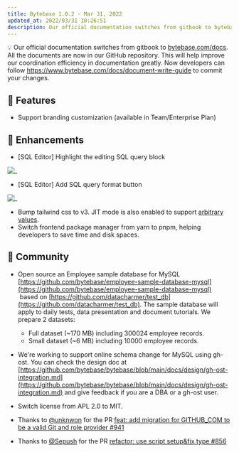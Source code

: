 ```yaml
---
title: Bytebase 1.0.2 - Mar 31, 2022
updated_at: 2022/03/31 10:26:51
description: Our official documentation switches from gitbook to bytebase.com/docs. Support branding customization. Highlight the editing SQL query block. Add SQL query format button.
---
```



​💡 Our official documentation switches from gitbook to [bytebase.com/docs](https://www.bytebase.com/docs). All the documents are now in our GitHub repository. This will help improve our coordination efficiency in documentation greatly. Now developers can follow https://www.bytebase.com/docs/document-write-guide to commit your changes.

## 🚀 Features

- Support branding customization (available in Team/Enterprise Plan)

## 🎄 Enhancements

- [SQL Editor] Highlight the editing SQL query block

![_](/content/changelog/1.0.2/sql-editor-highlight-gutter.webp)

- [SQL Editor] Add SQL query format button

![_](/content/changelog/1.0.2/sql-editor-format.webp)

- Bump tailwind css to v3. JIT mode is also enabled to support [arbitrary values](https://tailwindcss.com/docs/adding-custom-styles#using-arbitrary-values).
- Switch frontend package manager from yarn to pnpm, helping developers to save time and disk spaces.

## 🎠 Community

- Open source an Employee sample database for MySQL [https://github.com/bytebase/employee-sample-database-mysql](https://github.com/bytebase/employee-sample-database-mysql)  based on [https://github.com/datacharmer/test_db](https://github.com/datacharmer/test_db). The sample database will apply to daily tests, data presentation and document tutorials. We prepare 2 datasets:

  - Full dataset (~170 MB) including 300024 employee records.
  - Small dataset (~6 MB) including 10000 employee records.

- We're working to support online schema change for MySQL using gh-ost. You can check the design doc at [https://github.com/bytebase/bytebase/blob/main/docs/design/gh-ost-integration.md](https://github.com/bytebase/bytebase/blob/main/docs/design/gh-ost-integration.md) and give feedback if you are a DBA or a gh-ost user.

- Switch license from APL 2.0 to MIT.

- Thanks to [@unknwon](https://github.com/unknwon) for the PR [feat: add migration for GITHUB_COM to be a valid Git and role provider #941](https://github.com/bytebase/bytebase/pull/941)

- Thanks to [@Sepush](https://github.com/Sepush) for the PR [refactor: use script setup&fix type #856](https://github.com/bytebase/bytebase/pull/856)

<InstallUpgrade />
